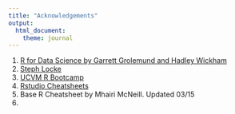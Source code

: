 ```yaml
---
title: "Acknowledgements"
output: 
  html_document: 
    theme: journal
---
```



1. [R for Data Science by Garrett Grolemund and Hadley Wickham](http://r4ds.had.co.nz/)
1. [Steph Locke](http://stephlocke.info/Rtraining/)
1. [UCVM R Bootcamp](https://ucvm.github.io/rbootcamp/overview.html)
1. [Rstudio Cheatsheets](https://www.rstudio.com/resources/cheatsheets/)
1. Base R Cheatsheet by Mhairi McNeill. Updated 03/15
1. 